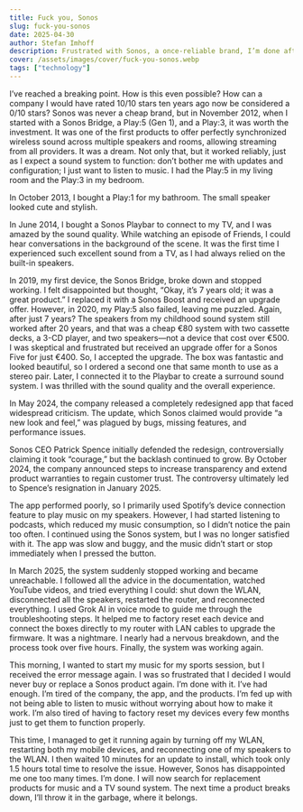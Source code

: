 ```yaml
---
title: Fuck you, Sonos
slug: fuck-you-sonos
date: 2025-04-30
author: Stefan Imhoff
description: Frustrated with Sonos, a once-reliable brand, I’m done after repeated failures and a poor app experience. Time to search for new audio solutions.
cover: /assets/images/cover/fuck-you-sonos.webp
tags: ["technology"]
---
```


I’ve reached a breaking point. How is this even possible? How can a company I would have rated 10/10 stars ten years ago now be considered a 0/10 stars? Sonos was never a cheap brand, but in November 2012, when I started with a Sonos Bridge, a Play:5 (Gen 1), and a Play:3, it was worth the investment. It was one of the first products to offer perfectly synchronized wireless sound across multiple speakers and rooms, allowing streaming from all providers. It was a dream. Not only that, but it worked reliably, just as I expect a sound system to function: don’t bother me with updates and configuration; I just want to listen to music. I had the Play:5 in my living room and the Play:3 in my bedroom.

In October 2013, I bought a Play:1 for my bathroom. The small speaker looked cute and stylish.

In June 2014, I bought a Sonos Playbar to connect to my TV, and I was amazed by the sound quality. While watching an episode of Friends, I could hear conversations in the background of the scene. It was the first time I experienced such excellent sound from a TV, as I had always relied on the built-in speakers.

In 2019, my first device, the Sonos Bridge, broke down and stopped working. I felt disappointed but thought, “Okay, it’s 7 years old; it was a great product.” I replaced it with a Sonos Boost and received an upgrade offer. However, in 2020, my Play:5 also failed, leaving me puzzled. Again, after just 7 years? The speakers from my childhood sound system still worked after 20 years, and that was a cheap €80 system with two cassette decks, a 3-CD player, and two speakers—not a device that cost over €500. I was skeptical and frustrated but received an upgrade offer for a Sonos Five for just €400. So, I accepted the upgrade. The box was fantastic and looked beautiful, so I ordered a second one that same month to use as a stereo pair. Later, I connected it to the Playbar to create a surround sound system. I was thrilled with the sound quality and the overall experience.

In May 2024, the company released a completely redesigned app that faced widespread criticism. The update, which Sonos claimed would provide “a new look and feel,” was plagued by bugs, missing features, and performance issues.

Sonos CEO Patrick Spence initially defended the redesign, controversially claiming it took “courage,” but the backlash continued to grow. By October 2024, the company announced steps to increase transparency and extend product warranties to regain customer trust. The controversy ultimately led to Spence’s resignation in January 2025.

The app performed poorly, so I primarily used Spotify’s device connection feature to play music on my speakers. However, I had started listening to podcasts, which reduced my music consumption, so I didn’t notice the pain too often. I continued using the Sonos system, but I was no longer satisfied with it. The app was slow and buggy, and the music didn’t start or stop immediately when I pressed the button.

In March 2025, the system suddenly stopped working and became unreachable. I followed all the advice in the documentation, watched YouTube videos, and tried everything I could: shut down the WLAN, disconnected all the speakers, restarted the router, and reconnected everything. I used Grok AI in voice mode to guide me through the troubleshooting steps. It helped me to factory reset each device and connect the boxes directly to my router with LAN cables to upgrade the firmware. It was a nightmare. I nearly had a nervous breakdown, and the process took over five hours. Finally, the system was working again.

This morning, I wanted to start my music for my sports session, but I received the error message again. I was so frustrated that I decided I would never buy or replace a Sonos product again. I’m done with it. I’ve had enough. I’m tired of the company, the app, and the products. I’m fed up with not being able to listen to music without worrying about how to make it work. I’m also tired of having to factory reset my devices every few months just to get them to function properly.

This time, I managed to get it running again by turning off my WLAN, restarting both my mobile devices, and reconnecting one of my speakers to the WLAN. I then waited 10 minutes for an update to install, which took only 1.5 hours total time to resolve the issue. However, Sonos has disappointed me one too many times. I’m done. I will now search for replacement products for music and a TV sound system. The next time a product breaks down, I’ll throw it in the garbage, where it belongs.
